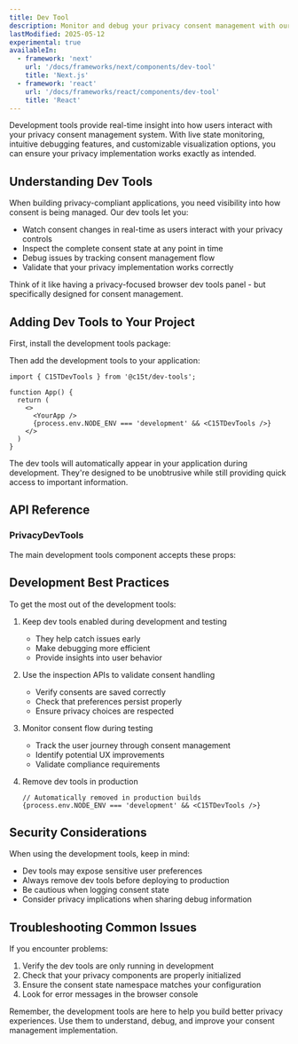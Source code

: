 ```yaml
---
title: Dev Tool
description: Monitor and debug your privacy consent management with our development tools, designed to help you build with confidence.
lastModified: 2025-05-12
experimental: true
availableIn:
  - framework: 'next'
    url: '/docs/frameworks/next/components/dev-tool'
    title: 'Next.js'
  - framework: 'react'
    url: '/docs/frameworks/react/components/dev-tool'
    title: 'React'
---
```


Development tools provide real-time insight into how users interact with your privacy consent management system. With live state monitoring, intuitive debugging features, and customizable visualization options, you can ensure your privacy implementation works exactly as intended.

## Understanding Dev Tools

When building privacy-compliant applications, you need visibility into how consent is being managed. Our dev tools let you:

- Watch consent changes in real-time as users interact with your privacy controls
- Inspect the complete consent state at any point in time
- Debug issues by tracking consent management flow
- Validate that your privacy implementation works correctly

Think of it like having a privacy-focused browser dev tools panel - but specifically designed for consent management.

## Adding Dev Tools to Your Project

First, install the development tools package:

<PackageCommandTabs command="@c15t/dev-tools" />

Then add the development tools to your application:

```tsx
import { C15TDevTools } from '@c15t/dev-tools';

function App() {
  return (
    <>
      <YourApp />
      {process.env.NODE_ENV === 'development' && <C15TDevTools />}
    </>
  )
}
```

The dev tools will automatically appear in your application during development. They're designed to be unobtrusive while still providing quick access to important information.

## API Reference

### PrivacyDevTools

The main development tools component accepts these props:

<AutoTypeTable path="./packages/dev-tools/src/dev-tool.tsx" name="ConsentManagerProviderProps" />

## Development Best Practices

To get the most out of the development tools:

1. Keep dev tools enabled during development and testing
   - They help catch issues early
   - Make debugging more efficient
   - Provide insights into user behavior

2. Use the inspection APIs to validate consent handling
   - Verify consents are saved correctly
   - Check that preferences persist properly
   - Ensure privacy choices are respected

3. Monitor consent flow during testing
   - Track the user journey through consent management
   - Identify potential UX improvements
   - Validate compliance requirements

4. Remove dev tools in production
   ```tsx
   // Automatically removed in production builds
   {process.env.NODE_ENV === 'development' && <C15TDevTools />}
   ```

## Security Considerations

When using the development tools, keep in mind:

- Dev tools may expose sensitive user preferences
- Always remove dev tools before deploying to production
- Be cautious when logging consent state
- Consider privacy implications when sharing debug information

## Troubleshooting Common Issues

If you encounter problems:

1. Verify the dev tools are only running in development
2. Check that your privacy components are properly initialized
3. Ensure the consent state namespace matches your configuration
4. Look for error messages in the browser console

Remember, the development tools are here to help you build better privacy experiences. Use them to understand, debug, and improve your consent management implementation.
